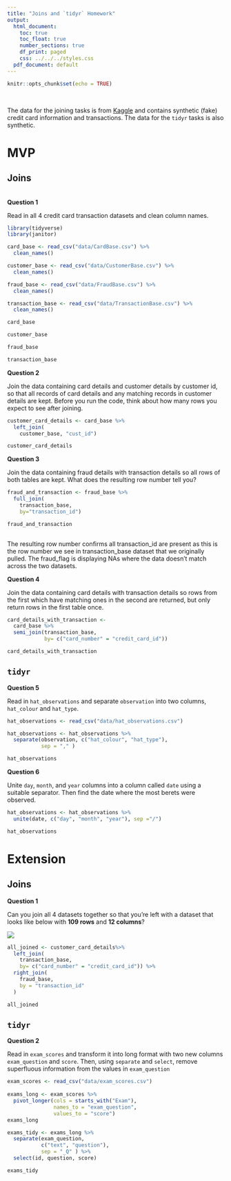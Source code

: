 ```yaml
---
title: "Joins and `tidyr` Homework"
output:
  html_document:
    toc: true
    toc_float: true
    number_sections: true
    df_print: paged
    css: ../../../styles.css
  pdf_document: default
---
```


```r
knitr::opts_chunk$set(echo = TRUE)
```

<br>

The data for the joining tasks is from [Kaggle](https://www.kaggle.com/ananta/credit-card-data) and contains synthetic (fake) credit card information and transactions. The data for the `tidyr` tasks is also synthetic.

# MVP

## Joins

<br>
**Question 1**

Read in all 4 credit card transaction datasets and clean column names.

```r

library(tidyverse)
library(janitor)

card_base <- read_csv("data/CardBase.csv") %>% 
  clean_names()

customer_base <- read_csv("data/CustomerBase.csv") %>% 
  clean_names()

fraud_base <- read_csv("data/FraudBase.csv") %>% 
  clean_names()

transaction_base <- read_csv("data/TransactionBase.csv") %>% 
  clean_names()

card_base

customer_base

fraud_base

transaction_base


```


**Question 2**

Join the data containing card details and customer details by customer id, so that all records of card details and any matching records in customer details are kept. Before you run the code, think about how many rows you expect to see after joining.

```r

customer_card_details <- card_base %>% 
  left_join(
    customer_base, "cust_id")

customer_card_details

```


**Question 3**

Join the data containing fraud details with transaction details so all rows of both tables are kept. What does the resulting row number tell you?

```r

fraud_and_transaction <- fraud_base %>%
  full_join(
    transaction_base, 
    by="transaction_id")

fraud_and_transaction
  

```

The resulting row number confirms all transaction_id are present as this is the row number we see in transaction_base dataset that we originally pulled. The fraud_flag is displaying NAs where the data doesn't match across the two datasets. 

**Question 4**

Join the data containing card details with transaction details so rows from the first which have matching ones in the second are returned, but only return rows in the first table once.

```r

card_details_with_transaction <- 
  card_base %>% 
  semi_join(transaction_base, 
            by= c("card_number" = "credit_card_id"))

card_details_with_transaction

```


## `tidyr`

**Question 5**

Read in `hat_observations` and separate `observation` into two columns, `hat_colour` and `hat_type`.

```r
hat_observations <- read_csv("data/hat_observations.csv")

hat_observations <- hat_observations %>% 
  separate(observation, c("hat_colour", "hat_type"), 
           sep = "," )

hat_observations


```



**Question 6**

Unite `day`, `month`, and `year` columns into a column called `date` using a suitable separator. Then find the date where the most berets were observed.

```r

hat_observations <- hat_observations %>% 
  unite(date, c("day", "month", "year"), sep ="/")

hat_observations

```



# Extension

## Joins

**Question 1**

Can you join all 4 datasets together so that you're left with a dataset that looks like below with **109 rows** and **12 columns**?

![](images/all_joined.png)

```r

all_joined <- customer_card_details%>% 
  left_join(
    transaction_base, 
    by= c("card_number" = "credit_card_id")) %>% 
  right_join(
    fraud_base,
    by = "transaction_id"
  )

all_joined
```


## `tidyr`

**Question 2**

Read in `exam_scores` and transform it into long format with two new columns `exam_question` and `score`. Then, using `separate` and `select`, remove superfluous information from the values in `exam_question`

```r
exam_scores <- read_csv("data/exam_scores.csv")
  
exams_long <- exam_scores %>% 
  pivot_longer(cols = starts_with("Exam"), 
               names_to = "exam_question", 
               values_to = "score")
exams_long

exams_tidy <- exams_long %>% 
  separate(exam_question, 
           c("text", "question"), 
           sep = "_Q" ) %>% 
  select(id, question, score)

exams_tidy
               

```


